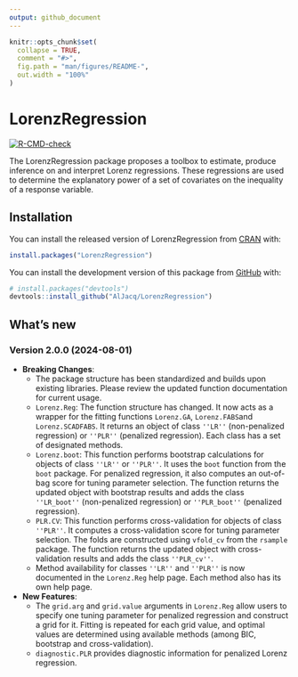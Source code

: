 ```yaml
---
output: github_document
---
```


<!-- README.md is generated from README.Rmd. Please edit that file -->

```r
knitr::opts_chunk$set(
  collapse = TRUE,
  comment = "#>",
  fig.path = "man/figures/README-",
  out.width = "100%"
)
```

# LorenzRegression

<!-- badges: start -->
[![R-CMD-check](https://github.com/AlJacq/LorenzRegression/actions/workflows/R-CMD-check.yaml/badge.svg)](https://github.com/AlJacq/LorenzRegression/actions/workflows/R-CMD-check.yaml)
<!-- badges: end -->

The LorenzRegression package proposes a toolbox to estimate, produce inference on and interpret Lorenz regressions. These regressions are used to determine the explanatory power of a set of covariates on the inequality of a response variable.

## Installation

You can install the released version of LorenzRegression from [CRAN](https://CRAN.R-project.org) with:

``` r
install.packages("LorenzRegression")
```

You can install the development version of this package from [GitHub](https://github.com/) with:

``` r
# install.packages("devtools")
devtools::install_github("AlJacq/LorenzRegression")
```

## What's new

### Version 2.0.0 (2024-08-01)

- **Breaking Changes**: 
  - The package structure has been standardized and builds upon existing libraries. Please review the updated function documentation for current usage. 
  - `Lorenz.Reg`: The function structure has changed. It now acts as a wrapper for the fitting functions `Lorenz.GA`, `Lorenz.FABS`and `Lorenz.SCADFABS`. It returns an object of class `''LR''` (non-penalized regression) or `''PLR''` (penalized regression). Each class has a set of designated methods.
  - `Lorenz.boot`: This function performs bootstrap calculations for objects of class `''LR''` or `''PLR''`. It uses the `boot` function from the `boot` package. For penalized regression, it also computes an out-of-bag score for tuning parameter selection. The function returns the updated object with bootstrap results and adds the class `''LR_boot''` (non-penalized regression) or `''PLR_boot''` (penalized regression).
  - `PLR.CV`: This function performs cross-validation for objects of class `''PLR''`. It computes a cross-validation score for tuning parameter selection. The folds are constructed using `vfold_cv` from the `rsample` package. The function returns the updated object with cross-validation results and adds the class `''PLR_cv''`.
  - Method availability for classes `''LR''` and `''PLR''` is now documented in the `Lorenz.Reg` help page. Each method also has its own help page.
  
- **New Features**:
  - The `grid.arg` and `grid.value` arguments in `Lorenz.Reg` allow users to specify one tuning parameter for penalized regression and construct a grid for it. Fitting is repeated for each grid value, and optimal values are determined using available methods (among BIC, bootstrap and cross-validation).
  - `diagnostic.PLR` provides diagnostic information for penalized Lorenz regression.
